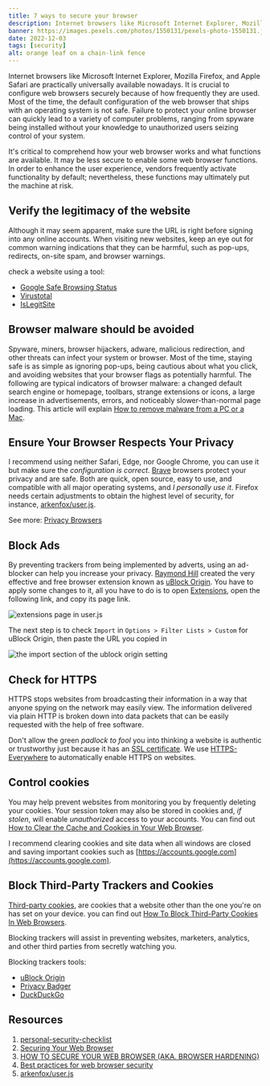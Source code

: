 ```yaml
---
title: 7 ways to secure your browser
description: Internet browsers like Microsoft Internet Explorer, Mozilla Firefox, and Apple Safari are practically universally available nowadays. It is crucial to configure web browsers securely because of how frequently they are used. Most of the time, the default configuration of the web browser that ships with an operating system is not safe. Failure to protect your online browser can quickly lead to a variety of computer problems, ranging from spyware being installed without your knowledge to unauthorized users seizing control of your system.
banner: https://images.pexels.com/photos/1550131/pexels-photo-1550131.jpeg?auto=compress&cs=tinysrgb&w=1260&h=750&dpr=1
date: 2022-12-03
tags: [security]
alt: orange leaf on a chain-link fence
---
```


Internet browsers like Microsoft Internet Explorer, Mozilla Firefox, and Apple Safari are practically universally available nowadays. It is crucial to configure web browsers securely because of how frequently they are used. Most of the time, the default configuration of the web browser that ships with an operating system is not safe. Failure to protect your online browser can quickly lead to a variety of computer problems, ranging from spyware being installed without your knowledge to unauthorized users seizing control of your system.

It's critical to comprehend how your web browser works and what functions are available. It may be less secure to enable some web browser functions. In order to enhance the user experience, vendors frequently activate functionality by default; nevertheless, these functions may ultimately put the machine at risk.

## Verify the legitimacy of the website

Although it may seem apparent, make sure the URL is right before signing into any online accounts. When visiting new websites, keep an eye out for common warning indications that they can be harmful, such as pop-ups, redirects, on-site spam, and browser warnings.

check a website using a tool:

- [Google Safe Browsing Status](https://transparencyreport.google.com/safe-browsing/search)
- [Virustotal](https://www.virustotal.com/gui/home/url)
- [IsLegitSite](https://www.islegitsite.com/)

## Browser malware should be avoided

Spyware, miners, browser hijackers, adware, malicious redirection, and other threats can infect your system or browser. Most of the time, staying safe is as simple as ignoring pop-ups, being cautious about what you click, and avoiding websites that your browser flags as potentially harmful. The following are typical indicators of browser malware: a changed default search engine or homepage, toolbars, strange extensions or icons, a large increase in advertisements, errors, and noticeably slower-than-normal page loading. This article will explain [How to remove malware from a PC or a Mac](https://usa.kaspersky.com/resource-center/threats/removing-malware).

## Ensure Your Browser Respects Your Privacy

I recommend using neither Safari, Edge, nor Google Chrome, you can use it but make sure the _configuration is correct_. [Brave](https://brave.com/) browsers protect your privacy and are safe. Both are quick, open source, easy to use, and compatible with all major operating systems, and _I personally use it_. Firefox needs certain adjustments to obtain the highest level of security, for instance, [arkenfox/user.js](https://github.com/arkenfox/user.js/wiki).

See more: [Privacy Browsers](https://restoreprivacy.com/browser/secure/)

## Block Ads

By preventing trackers from being implemented by adverts, using an ad-blocker can help you increase your privacy. [Raymond Hill](https://twitter.com/gorhill) created the very effective and free browser extension known as [uBlock Origin](https://github.com/gorhill/uBlock). You have to apply some changes to it, all you have to do is to open [Extensions](https://github.com/arkenfox/user.js/wiki/4.1-Extensions), open the following link, and copy its page link.

<Image
  src="/posts-image/10-ways-to-secure-your-browser/screencapture-github.jpg"
  alt="extensions page in user.js"
  width={1000}
  height={350}
  quality={100}
  className="object-cover object-position-20-50"
/>

The next step is to check `Import` in `Options > Filter Lists > Custom` for uBlock Origin, then paste the URL you copied in

<Image
  src="/posts-image/10-ways-to-secure-your-browser/uboCustom.png"
  alt="the import section of the ublock origin setting"
  width={1000}
  height={200}
  quality={100}
  className="object-contain"
/>

## Check for HTTPS

HTTPS stops websites from broadcasting their information in a way that anyone spying on the network may easily view. The information delivered via plain HTTP is broken down into data packets that can be easily requested with the help of free software.

Don't allow the green _padlock to fool_ you into thinking a website is authentic or trustworthy just because it has an [SSL certificate](https://www.cloudflare.com/learning/ssl/what-is-an-ssl-certificate/). We use [HTTPS-Everywhere](https://www.eff.org/https-everywhere) to automatically enable HTTPS on websites.

## Control cookies

You may help prevent websites from monitoring you by frequently deleting your cookies. Your session token may also be stored in cookies and, _if stolen_, will enable _unauthorized_ access to your accounts. You can find out [How to Clear the Cache and Cookies in Your Web Browser](https://its.uiowa.edu/support/article/719).

I recommend clearing cookies and site data when all windows are closed and saving important cookies such as [https://accounts.google.com](https://accounts.google.com).

## Block Third-Party Trackers and Cookies

[Third-party cookies](https://en.wikipedia.org/wiki/HTTP_cookie#Third-party_cookie), are cookies that a website other than the one you're on has set on your device. you can find out [How To Block Third-Party Cookies In Web Browsers](https://techlog360.com/block-third-party-cookies-in-browsers/).

Blocking trackers will assist in preventing websites, marketers, analytics, and other third parties from secretly watching you.

Blocking trackers tools:

- [uBlock Origin](https://github.com/gorhill/uBlock)
- [Privacy Badger](https://privacybadger.org/)
- [DuckDuckGo](https://help.duckduckgo.com/duckduckgo-help-pages/desktop/adding-duckduckgo-to-your-browser/)

## Resources

1. [personal-security-checklist](https://github.com/Lissy93/personal-security-checklist)
2. [Securing Your Web Browser](https://www.cisa.gov/uscert/publications/securing-your-web-browser)
3. [HOW TO SECURE YOUR WEB BROWSER (AKA. BROWSER HARDENING)](https://www.sapphire.net/security-updates/how-to-secure-your-web-browser-aka-browser-hardening/)
4. [Best practices for web browser security](https://resources.infosecinstitute.com/topic/best-practices-web-browser-security/)
5. [arkenfox/user.js](https://github.com/arkenfox/user.js/wiki)
